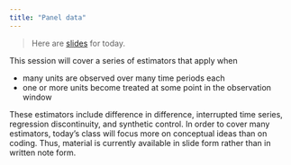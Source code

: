 ```yaml
---
title: "Panel data"
---
```


> Here are [slides](slides/lec5/panel_data.pdf) for today.

This session will cover a series of estimators that apply when

* many units are observed over many time periods each
* one or more units become treated at some point in the observation window

These estimators include difference in difference, interrupted time series, regression discontinuity, and synthetic control. In order to cover many estimators, today's class will focus more on conceptual ideas than on coding. Thus, material is currently available in slide form rather than in written note form.